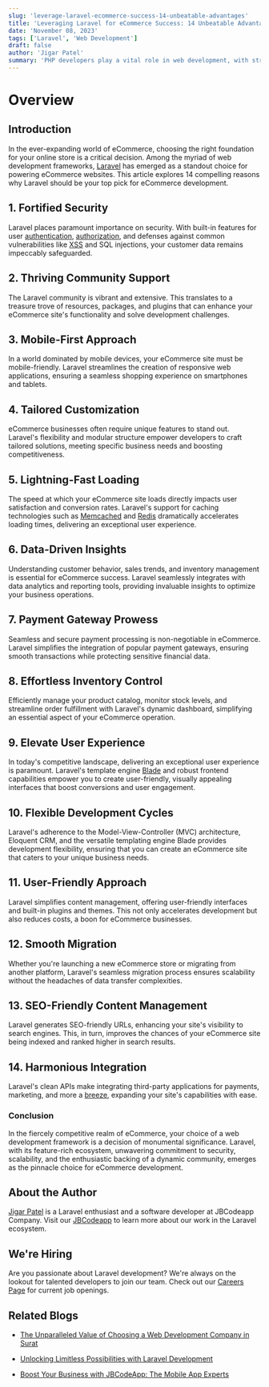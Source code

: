 ```yaml
---
slug: 'leverage-laravel-ecommerce-success-14-unbeatable-advantages'
title: 'Leveraging Laravel for eCommerce Success: 14 Unbeatable Advantages'
date: 'November 08, 2023'
tags: ['Laravel', 'Web Development']
draft: false
author: 'Jigar Patel'
summary: 'PHP developers play a vital role in web development, with strong demand driven by their proficiency in PHP and related technologies, offering promising career prospects and competitive salaries.'
---
```


# Overview

<TOCInline
  toc={props.toc}
  exclude="Overview"
  toHeading={2}
  defaultimage="leverage-laravel-ecommerce-success-14-unbeatable-advantages"
/>

## Introduction

In the ever-expanding world of eCommerce, choosing the right foundation for your online store is a critical decision. Among the myriad of web development frameworks, [Laravel](https://laravel.com/) has emerged as a standout choice for powering eCommerce websites. This article explores 14 compelling reasons why Laravel should be your top pick for eCommerce development.

## 1. Fortified Security

Laravel places paramount importance on security. With built-in features for user [authentication](https://laravel.com/docs/10.x/authentication), [authorization](https://laravel.com/docs/10.x/authorization), and defenses against common vulnerabilities like [XSS](https://owasp.org/www-community/attacks/xss/) and SQL injections, your customer data remains impeccably safeguarded.

## 2. Thriving Community Support

The Laravel community is vibrant and extensive. This translates to a treasure trove of resources, packages, and plugins that can enhance your eCommerce site's functionality and solve development challenges.

## 3. Mobile-First Approach

In a world dominated by mobile devices, your eCommerce site must be mobile-friendly. Laravel streamlines the creation of responsive web applications, ensuring a seamless shopping experience on smartphones and tablets.

## 4. Tailored Customization

eCommerce businesses often require unique features to stand out. Laravel's flexibility and modular structure empower developers to craft tailored solutions, meeting specific business needs and boosting competitiveness.

## 5. Lightning-Fast Loading

The speed at which your eCommerce site loads directly impacts user satisfaction and conversion rates. Laravel's support for caching technologies such as [Memcached](https://memcached.org/) and [Redis](https://redis.io/) dramatically accelerates loading times, delivering an exceptional user experience.

## 6. Data-Driven Insights

Understanding customer behavior, sales trends, and inventory management is essential for eCommerce success. Laravel seamlessly integrates with data analytics and reporting tools, providing invaluable insights to optimize your business operations.

## 7. Payment Gateway Prowess

Seamless and secure payment processing is non-negotiable in eCommerce. Laravel simplifies the integration of popular payment gateways, ensuring smooth transactions while protecting sensitive financial data.

## 8. Effortless Inventory Control

Efficiently manage your product catalog, monitor stock levels, and streamline order fulfillment with Laravel's dynamic dashboard, simplifying an essential aspect of your eCommerce operation.

## 9. Elevate User Experience

In today's competitive landscape, delivering an exceptional user experience is paramount. Laravel's template engine [Blade](https://laravel.com/docs/10.x/blade) and robust frontend capabilities empower you to create user-friendly, visually appealing interfaces that boost conversions and user engagement.

## 10. Flexible Development Cycles

Laravel's adherence to the Model-View-Controller (MVC) architecture, Eloquent CRM, and the versatile templating engine Blade provides development flexibility, ensuring that you can create an eCommerce site that caters to your unique business needs.

## 11. User-Friendly Approach

Laravel simplifies content management, offering user-friendly interfaces and built-in plugins and themes. This not only accelerates development but also reduces costs, a boon for eCommerce businesses.

## 12. Smooth Migration

Whether you're launching a new eCommerce store or migrating from another platform, Laravel's seamless migration process ensures scalability without the headaches of data transfer complexities.

## 13. SEO-Friendly Content Management

Laravel generates SEO-friendly URLs, enhancing your site's visibility to search engines. This, in turn, improves the chances of your eCommerce site being indexed and ranked higher in search results.

## 14. Harmonious Integration

Laravel's clean APIs make integrating third-party applications for payments, marketing, and more a [breeze](https://laravel.com/docs/10.x/starter-kits), expanding your site's capabilities with ease.

### Conclusion

In the fiercely competitive realm of eCommerce, your choice of a web development framework is a decision of monumental significance. Laravel, with its feature-rich ecosystem, unwavering commitment to security, scalability, and the enthusiastic backing of a dynamic community, emerges as the pinnacle choice for eCommerce development.

## About the Author

[Jigar Patel](https://expertlaravel.com) is a Laravel enthusiast and a software developer at JBCodeapp Company. Visit our [JBCodeapp](https://jbcodeapp.com) to learn more about our work in the Laravel ecosystem.

## We're Hiring

Are you passionate about Laravel development? We're always on the lookout for talented developers to join our team. Check out our [Careers Page](https://jbcodeapp.com/career) for current job openings.

## Related Blogs

- [The Unparalleled Value of Choosing a Web Development Company in Surat](surat-web-development-services-exceptional-value.mdx)

- [Unlocking Limitless Possibilities with Laravel Development](limitless-possibilities-laravel.mdx)

- [Boost Your Business with JBCodeApp: The Mobile App Experts](elevate-your-business-with-jbcodeapp.mdx)

